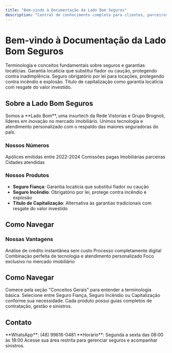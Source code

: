 ```yaml
---
title: "Bem-vindo à Documentação da Lado Bom Seguros"
description: "Central de conhecimento completa para clientes, parceiros e colaboradores da Lado Bom Seguros"
---
```


# Bem-vindo à Documentação da Lado Bom Seguros

<CardGroup cols={2}>
<Card title="Conceitos Gerais" icon="book-open" href="/conceitos-gerais">
  Terminologia e conceitos fundamentais sobre seguros e garantias locatícias.
</Card>

<Card title="Seguro Fiança" icon="shield-check" href="/produtos/seguro-fianca/sobre">
  Garantia locatícia que substitui fiador ou caução, protegendo contra inadimplência.
</Card>

<Card title="Seguro Incêndio" icon="fire" href="/produtos/seguro-incendio/sobre">
  Seguro obrigatório por lei para locações, protegendo contra incêndio e explosão.
</Card>

<Card title="Capitalização" icon="chart-bar" href="/produtos/capitalizacao/sobre">
  Título de capitalização como garantia locatícia com resgate do valor investido.
</Card>
</CardGroup>

## Sobre a Lado Bom Seguros

<Info>
Somos a **Lado Bom**, uma insurtech da Rede Vistorias e Grupo Brognoli, líderes em inovação no mercado imobiliário. Unimos tecnologia e atendimento personalizado com o respaldo das maiores seguradoras do país.
</Info>

### Nossos Números

<CardGroup cols={2}>
<Card title="200 mil" icon="document-check">
  Apólices emitidas entre 2022-2024
</Card>

<Card title="R$ 48 milhões" icon="banknotes">
  Comissões pagas
</Card>

<Card title="400" icon="building-office-2">
  Imobiliárias parceiras
</Card>

<Card title="600" icon="map-pin">
  Cidades atendidas
</Card>
</CardGroup>

### Nossos Produtos

- **Seguro Fiança**: Garantia locatícia que substitui fiador ou caução
- **Seguro Incêndio**: Obrigatório por lei, protege contra incêndio e explosão
- **Título de Capitalização**: Alternativa às garantias tradicionais com resgate do valor investido

## Como Navegar

### Nossas Vantagens

<CardGroup cols={2}>
<Card title="Análise em 5 segundos" icon="clock">
  Análise de crédito instantânea sem custo
</Card>

<Card title="Contratação 100% online" icon="computer-desktop">
  Processo completamente digital
</Card>

<Card title="Atendimento humano + tecnologia" icon="user-group">
  Combinação perfeita de tecnologia e atendimento personalizado
</Card>

<Card title="Especialista em seguros locatícios" icon="shield-check">
  Foco exclusivo no mercado imobiliário
</Card>
</CardGroup>

## Como Navegar

<Steps>
<Step title="Conheça os Conceitos">
  Comece pela seção "Conceitos Gerais" para entender a terminologia básica.
</Step>

<Step title="Escolha o Produto">
  Selecione entre Seguro Fiança, Seguro Incêndio ou Capitalização conforme sua necessidade.
</Step>

<Step title="Siga os Guias">
  Cada produto possui guias completos de contratação, gestão e sinistros.
</Step>
</Steps>

## Contato

<CardGroup cols={2}>
<Card title="Atendimento ao Parceiro" icon="headphones">
  **WhatsApp**: (48) 99616-0481  
  **Horário**: Segunda a sexta das 08:00 às 18:00
</Card>

<Card title="Portal do Parceiro" icon="globe" href="https://app.ladobom.com/">
  Acesse sua área restrita para gerenciar seguros e acompanhar sinistros.
</Card>
</CardGroup>